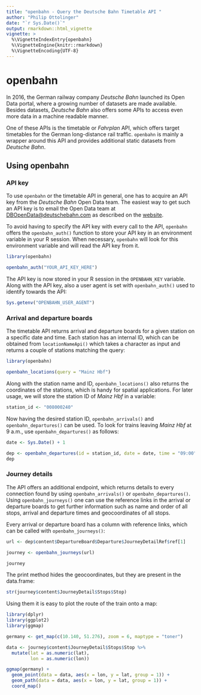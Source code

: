```yaml
---
title: "openbahn - Query the Deutsche Bahn Timetable API "
author: "Philip Ottolinger"
date: "`r Sys.Date()`"
output: rmarkdown::html_vignette
vignette: >
  %\VignetteIndexEntry{openbahn}
  %\VignetteEngine{knitr::rmarkdown}
  %\VignetteEncoding{UTF-8}
---
```


# openbahn

In 2016, the German railway company _Deutsche Bahn_ launched its Open Data portal, where a growing number of datasets are made available. Besides datasets, _Deutsche Bahn_ also offers some APIs to access even more data in a machine readable manner.

One of these APIs is the timetable or _Fahrplan_ API, which offers target timetables for the German long-distance rail traffic. `openbahn` is mainly a wrapper around this API and provides additional static datasets from _Deutsche Bahn_.

## Using openbahn

### API key

To use `openbahn` or the timetable API in general, one has to acquire an API key from the _Deutsche Bahn_ Open Data team. The easiest way to get such an API key is to email the Open Data team at [DBOpenData@deutschebahn.com](mailto:DBOpenData@deutschebahn.com) as described on the [website](http://data.deutschebahn.com/dataset/api-fahrplan).

To avoid having to specify the API key with every call to the API, `openbahn` offers the `openbahn_auth()` function to store your API key in an environment variable in your R session. When necessary, `openbahn` will look for this environment variable and will read the API key from it.

```r
library(openbahn)

openbahn_auth("YOUR_API_KEY_HERE")
```

The API key is now stored in your R session in the `OPENBAHN_KEY` variable. Along with the API key, also a user agent is set with `openbahn_auth()` used to identify towards the API:

```r
Sys.getenv("OPENBAHN_USER_AGENT")
```

### Arrival and departure boards

The timetable API returns arrival and departure boards for a given station on a specific date and time. Each station has an internal ID, which can be obtained from `locationNameApi()` which takes a character as input and returns a couple of stations matching the query:

```r
library(openbahn)
```

```r
openbahn_locations(query = "Mainz Hbf")
```

Along with the station name and ID, `openbahn_locations()` also returns the coordinates of the stations, which is handy for spatial applications. For later usage, we will store the station ID of _Mainz Hbf_ in a variable:

```r
station_id <- "008000240"
```

Now having the desired station ID, `openbahn_arrivals()` and `openbahn_departures()` can be used. To look for trains leaving _Mainz Hbf_ at 9 a.m., use `openbahn_departures()` as follows:

```r
date <- Sys.Date() + 1

dep <- openbahn_departures(id = station_id, date = date, time = "09:00")
dep
```

### Journey details

The API offers an additional endpoint, which returns details to every connection found by using `openbahn_arrivals()` or `openbahn_departures()`. Using `openbahn_journeys()` one can use the reference links in the arrival or departure boards to get further information such as name and order of all stops, arrival and departure times and geocoordinates of all stops.

Every arrival or departure board has a column with reference links, which can be called with `openbahn_journeys()`:

```r
url <- dep$content$DepartureBoard$Departure$JourneyDetailRef$ref[1]

journey <- openbahn_journeys(url)

journey
```

The print method hides the geocoordinates, but they are present in the data.frame:

```r
str(journey$content$JourneyDetail$Stops$Stop)
```

Using them it is easy to plot the route of the train onto a map:

```r
library(dplyr)
library(ggplot2)
library(ggmap)

germany <- get_map(c(10.140, 51.276), zoom = 6, maptype = "toner")

data <- journey$content$JourneyDetail$Stops$Stop %>%
  mutate(lat = as.numeric(lat),
         lon = as.numeric(lon))

ggmap(germany) + 
  geom_point(data = data, aes(x = lon, y = lat, group = 1)) +
  geom_path(data = data, aes(x = lon, y = lat, group = 1)) + 
  coord_map()
```

